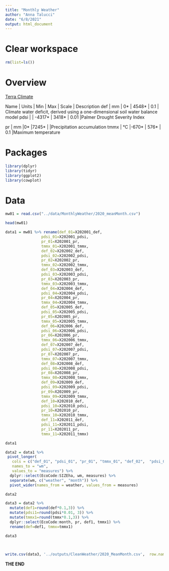 ```yaml
---
title: "Monthly Weather"
author: "Anna Talucci"
date: "6/8/2021"
output: html_document
---
```


# Clear workspace

```r
rm(list=ls()) 
```


# Overview
[Terra Climate](https://developers.google.com/earth-engine/datasets/catalog/IDAHO_EPSCOR_TERRACLIMATE#bands)

Name    |	Units   |	Min	  |  Max   |	Scale	    | Description
def	    |   mm	  |   0*  |  4548* |	0.1	      | Climate water deficit, derived using a one-dimensional soil water balance model
pdsi    |		       | -4317*	| 3418*	| 0.01	     |Palmer Drought Severity Index

pr      |	mm	    |0*	      |7245*	|	         |Precipitation accumulation
tmmx	 |  °C	    |-670*	  | 576*	| 0.1	     |Maximum temperature

# Packages


```r

library(dplyr)
library(tidyr)
library(ggplot2)
library(cowplot)

```




# Data 



```r
mw01 = read.csv("../data/MonthlyWeather/2020_meanMonth.csv") 
```





```r
head(mw01)

```





```r
data1 = mw01 %>% rename(def_01=X202001_def, 
                pdsi_01=X202001_pdsi, 
                pr_01=X202001_pr, 
                tmmx_01=X202001_tmmx, 
                def_02=X202002_def, 
                pdsi_02=X202002_pdsi, 
                pr_02=X202002_pr, 
                tmmx_02=X202002_tmmx, 
                def_03=X202003_def, 
                pdsi_03=X202003_pdsi, 
                pr_03=X202003_pr, 
                tmmx_03=X202003_tmmx,
                def_04=X202004_def, 
                pdsi_04=X202004_pdsi, 
                pr_04=X202004_pr, 
                tmmx_04=X202004_tmmx,
                def_05=X202005_def, 
                pdsi_05=X202005_pdsi, 
                pr_05=X202005_pr, 
                tmmx_05=X202005_tmmx,
                def_06=X202006_def, 
                pdsi_06=X202006_pdsi, 
                pr_06=X202006_pr, 
                tmmx_06=X202006_tmmx,
                def_07=X202007_def, 
                pdsi_07=X202007_pdsi, 
                pr_07=X202007_pr, 
                tmmx_07=X202007_tmmx,
                def_08=X202008_def, 
                pdsi_08=X202008_pdsi, 
                pr_08=X202008_pr, 
                tmmx_08=X202008_tmmx,
                def_09=X202009_def, 
                pdsi_09=X202009_pdsi, 
                pr_09=X202009_pr, 
                tmmx_09=X202009_tmmx,
                def_10=X202010_def, 
                pdsi_10=X202010_pdsi, 
                pr_10=X202010_pr, 
                tmmx_10=X202010_tmmx,
                def_11=X202011_def, 
                pdsi_11=X202011_pdsi, 
                pr_11=X202011_pr, 
                tmmx_11=X202011_tmmx) 

data1
```

```r
data2 = data1 %>%
 pivot_longer(
   cols = c("def_01", "pdsi_01", "pr_01", "tmmx_01", "def_02",  "pdsi_02", "pr_02" ,"tmmx_02", "def_03", "pdsi_03", "pr_03", "tmmx_03","def_04", "pdsi_04",  "pr_04", "tmmx_04", "def_05",  "pdsi_05", "pr_05", "tmmx_05", "def_06", "pdsi_06", "pr_06",  "tmmx_06", "def_07", "pdsi_07", "pr_07", "tmmx_07", "def_08", "pdsi_08", "pr_08",  "tmmx_08", "def_09", "pdsi_09", "pr_09", "tmmx_09","def_10", "pdsi_10", "pr_10", "tmmx_10", "def_11", "pdsi_11",  "pr_11","tmmx_11")  ,
   names_to = "wm",
   values_to = "measures") %>%
  dplyr::select(EcoCode:SIZEha, wm, measures) %>%
  separate(wm, c("weather", "month")) %>%
  pivot_wider(names_from = weather, values_from = measures)

data2
```

```r
data3 = data2 %>%
  mutate(def1=round(def*0.1,3)) %>%
  mutate(pdsi1=round(pdsi*0.01, 3)) %>%
  mutate(tmmx1=round(tmmx*0.1,3)) %>%
  dplyr::select(EcoCode:month, pr, def1, tmmx1) %>%
  rename(def=def1, tmmx=tmmx1)

data3
  
   
```


```r
write.csv(data3, '../outputs/CleanWeather/2020_MeanMonth.csv',  row.names = FALSE)
```


**THE END**